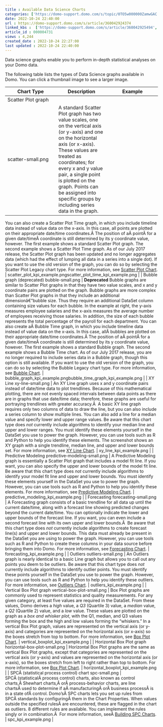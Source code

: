```yaml
---
title : Available Data Science Charts
categories: ['https://domo-support.domo.com/s/topic/0TO5w000000ZamwGAC']
date: 2022-10-24 22:40:00
url : https://domo-support.domo.com/s/article/360042924374
linked_kbs :  ['https://domo-support.domo.com/s/article/360042925494', 'https://domo-support.domo.com/s/knowledge-base', 'https://domo-support.domo.com/s/article/360043429913', 'https://domo-support.domo.com/s/article/360042925134', 'https://domo-support.domo.com/s/article/360043429953', 'https://domo-support.domo.com/s/article/360042924814', 'https://domo-support.domo.com/s/article/360042924374', 'https://domo-support.domo.com/s/article/360043428513', 'https://domo-support.domo.com/s/article/360043429093', 'https://domo-support.domo.com/s/article/360042924894', 'https://domo-support.domo.com/s/article/360043429933', 'https://domo-support.domo.com/s/article/360042924694', 'https://domo-support.domo.com/s/topic/0TO5w000000ZamwGAC', 'https://domo-support.domo.com/s/article/360043429693', 'https://domo-support.domo.com/s/article/360042923874']
article_id : 000004731
views : 4,244
created_date : 2022-10-24 22:27:00
last updated : 2022-10-24 22:40:00
---
```




Data science graphs enable you to perform in-depth statistical analyses on your Domo data.


The following table lists the types of Data Science graphs available in Domo. You can click a thumbnail image to see a larger image.




| Chart Type | Description | Example |
| --- | --- | --- |
| Scatter Plot graph
scatter-small.png | A standard Scatter Plot graph has two value scales, one on the vertical axis (or y-axis) and one on the horizontal axis (or x-axis). These values are treated as coordinates; for every x and y value pair, a single point is plotted on the graph. Points can be assigned into specific groups by including series data in the graph.
You can also create a Scatter Plot Time graph, in which you include timeline data instead of value data on the x-axis. In this case, all points are plotted on their appropriate date/time coordinates.Â The position of aÂ pointÂ for a given date/timeÂ coordinate is still determined by its y coordinate value, however.
The first example shows a standard Scatter Plot graph. The second example shows a Scatter Plot Time graph.
As of our July 2017 release, the Scatter Plot graph has been updated and no longer aggregates data (which had the effect of lumping all data in a series into a single dot). If you want to use the old version of the graph, you can do so by selecting the Scatter Plot Legacy chart type.
For more information, see [Scatter Plot Chart](..\scatter_plot_chart\index.html "Scatter Plot Graph"). | scatter_plot_kpi_example.pngscatter_plot_time_kpi_example.png |
| Bubble graph (deprecated)
bubble-small.png | **Deprecated** Bubble graphs are similar to Scatter Plot graphs in that they have two value scales, and x and y coordinate pairs are plotted on the graph. Bubble graphs are more complex than Scatter Plot graphs in that they include an additional dimensionâ€”bubble size. Thus they require an additional DataSet column containing size values for each bubble. In the example at right, the y-axis measures employee salaries and the x-axis measures the average number of employees receiving those salaries. In addition, the size of each bubble represents the total percentage of the payroll for each department.
You can also create aÂ Bubble Time graph, in which you include timeline data instead of value data on the x-axis. In this case, allÂ bubbles are plotted on their appropriate date/time coordinates.Â The position of aÂ pointÂ for a given date/timeÂ coordinate is still determined by its y coordinate value, however.
The first example shows a standard Bubble graph. The second example shows a Bubble Time chart.
As of our July 2017 release, you are no longer required to include series data in a Bubble graph, though this option is still available. If you want to use the old version of the graph, you can do so by selecting the Bubble Legacy chart type.
For more information, see [Bubble Chart](..\bubble_chart_deprecated\index.html "Bubble Graph"). | bubble_graph_kpi_example.pngbubble_time_graph_kpi_example.png |
| XY Line
xy-line-small.png | An XY Line graph uses x and y coordinate pairs instead of date/time data to plot trendlines. Because of this mathematical plotting, there are not evenly spaced intervals between data points as there are in graphs that use date/time data; therefore, these graphs are useful for portraying trendlines with greater accuracy.Â 
A basic XY line graph requires only two columns of data to draw the line, but you can also include a series column to show multiple lines. You can also add a line for a median value and specify lower and upper range values. Be aware that this chart type does *not* currently include algorithms to identify your median line and upper and lower ranges. You must identify these elements yourself in the DataSet you use to power the graph. However, you can use tools such as R and Python to help you identify these elements.
The screenshot shows an XY graph with a single trendline, median line, and upper and lower bounds set.
For more information, see [XY Line Chart](..\xy_line_chart\index.html "XY Line Graph"). | xy_line_kpi_example.png |
| Predictive Modeling
predictive-modeling-small.png | A Predictive Modeling graph is essentially a Scatter Plot graph that includes a model fit line. If you want, you can also specify the upper and lower bounds of the model fit line.
Be aware that this chart type does *not* currently include algorithms to identify your model fit line and upper and lower bounds. You must identify these elements yourself in the DataSet you use to power the graph. However, you can use tools such as R and Python to help you identify these elements.
For more information, see [Predictive Modeling Chart](..\predictive_modeling_chart\index.md). | predictive_modeling_kpi_example.png |
| Forecasting
forecasting-small.png | A Forecasting graph consists of a basic trendline for all data up until the current date/time, along with a forecast line showing predicted changes beyond the current date/time. You can optionally indicate the lower and upper bounds of the forecast line. If you want, you can even include a second forecast line with its own upper and lower bounds.Â 
Be aware that this chart type does *not* currently include algorithms to create forecast line(s) and upper and lower bounds. This data must already be present in the DataSet you are using to power the graph. However, you can use tools such as R and Python to create these columns in your data source before bringing them into Domo.
For more information, see [Forecasting Chart](..\forecasting_chart\index.html "Forecasting Graph"). | forecasting_kpi_example.png |
| Outliers
outliers-small.png | An Outliers graph is nearly identical to a basic Line graph but allows you to call out any points you deem to be outliers.
Be aware that this chart type does *not* currently include algorithms to identify outlier points. You must identify these points yourself in the DataSet you use to power the graph. However, you can use tools such as R and Python to help you identify these outliers.
For more information, see [Outliers Chart](..\outliers_chart\index.md). | outliers_kpi_example.png |
| Vertical Box Plot graph
vertical-box-plot-small.png | Box Plot graphs are commonly used to represent statistics and quality measurements. For any given category, at least five values are required in the DataSet. From these values, Domo derives a *high* value, a *Q3* (Quartile 3) value, a *median* value, a *Q2* (Quartile 2) value, and a *low* value. These values are plotted on the graph as a *box and whisker plot*, with the Q1, median, and Q3 values forming the box and the high and low values forming the "whiskers."
In a vertical Box Plot graph, values are represented on the vertical axis (or y-axis) and categories are represented on the horizontal axis (or x-axis) so the boxes stretch from top to bottom.
For more information, see [Box Plot Chart](..\box_plot_chart\index.html "Box Plot Graph"). | vertical_boxplot_kpi_example.png |
| Horizontal Box Plot graph
horizontal-box-plot-small.png | Horizontal Box Plot graphs are the same as vertical Box Plot graphs, except that categories are represented on the vertical axis (or y-axis) and values are represented on the horizontal axis (or x-axis), so the boxes stretch from left to right rather than top to bottom.
For more information, see [Box Plot Chart](..\box_plot_chart\index.html "Box Plot Graph"). | horizontal_boxplot_kpi_example.png |
| SPCÂ (statistical process control) chart
spc-small.png | SPCÂ (statisticalÂ process control) charts, also known as control charts,Â Shewhart charts,Â orÂ process-behavior charts, are line chartsÂ used to determine if aÂ manufacturingÂ orÂ business processÂ is in a state ofÂ control. Domo'sÂ SPC charts lets you set up rules from SPCÂ standards by configuringÂ them in the Chart Properties. When values outside the specified rulesÂ are encountered, these are flagged in the chart as outliers.
8 different rules are available. You can implement the rules singly or in combination.Â 
For more information, seeÂ [Building SPC Charts](https://knowledge.domo.com/Visualize/Adding_Cards_to_Domo/KPI_Cards/Building_Each_Chart_Type/SPC_Charts_-_Beta "Building SPC Charts"). | spc_kpi_example.png |